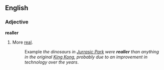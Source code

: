 ==English==

===Adjective===
'''realler'''

# {{cattag|illiterate| or childish comparative}} More [[real]].
#:Example ''the dinosaurs in <u>Jurrasic Park</u> were '''realler''' than anything in the original <u>King Kong</u>, probably due to an improvement in technology over the years''.